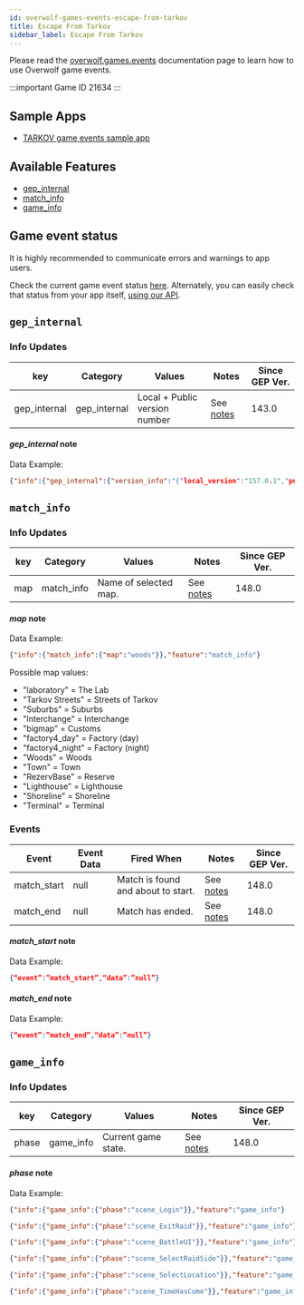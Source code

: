 ```yaml
---
id: overwolf-games-events-escape-from-tarkov
title: Escape From Tarkov
sidebar_label: Escape From Tarkov
---
```


Please read the [overwolf.games.events](overwolf-games-events) documentation page to learn how to use Overwolf game events.

:::important Game ID
21634
:::

## Sample Apps
* [TARKOV game events sample app](https://github.com/overwolf/events-sample-apps)

## Available Features

* [gep_internal](#gep_internal)
* [match_info](#match_info)
* [game_info](#game_info)

## Game event status

It is highly recommended to communicate errors and warnings to app users. 

Check the current game event status [here](../status/all). Alternately, you can easily check that status from your app itself, [using our API](../topics/howto-check-events-status-from-app).

## `gep_internal`

### Info Updates

key          | Category    | Values                    | Notes                 | Since GEP Ver. |
------------ | ------------| ------------------------- | --------------------- | ------------- | 
gep_internal | gep_internal| Local + Public version number|See [notes](#gep_internal-note)|   143.0       |

#### *gep_internal* note

Data Example:

```json
{"info":{"gep_internal":{"version_info":"{"local_version":"157.0.1","public_version":"157.0.1","is_updated":true}"}},"feature":"gep_internal"}
```

## `match_info`

### Info Updates

key          | Category    | Values                    | Notes                 | Since GEP Ver. |
------------ | ------------| ------------------------- | --------------------- | ------------- | 
map          | match_info  | Name of selected map.     | See [notes](#map-note)|   148.0       |

#### *map* note

Data Example:

```json
{"info":{"match_info":{"map":"woods"}},"feature":"match_info"}
```

Possible map values:
* "laboratory" = The Lab
* "Tarkov Streets" = Streets of Tarkov
* "Suburbs" = Suburbs
* "Interchange" = Interchange
* "bigmap" = Customs
* "factory4_day" = Factory (day)
* "factory4_night" = Factory (night)
* "Woods" = Woods
* "Town" = Town
* "RezervBase" = Reserve
* "Lighthouse" = Lighthouse
* "Shoreline" = Shoreline
* "Terminal" = Terminal

### Events

Event       | Event Data   | Fired When    | Notes              | Since GEP Ver. |
------------| -------------| --------------| ------------------ | --------------|
match_start | null         | Match is found and about to start. | See [notes](#match_start-note) | 148.0  |
match_end   | null         | Match has ended.                   | See [notes](#match_end-note)   | 148.0  |

#### *match_start* note

Data Example:

```json
{“event”:”match_start”,“data”:”null”}
```

#### *match_end* note

Data Example:

```json
{“event”:”match_end”,“data”:”null”}
```

## `game_info`

### Info Updates

key          | Category    | Values                    | Notes                 | Since GEP Ver. |
------------ | ------------| ------------------------- | --------------------- | ------------- | 
phase        | game_info   | Current game state.       | See [notes](#phase-note)|   148.0       |

#### *phase* note

Data Example:

```json
{"info":{"game_info":{"phase":"scene_Login"}},"feature":"game_info"}
```
```json
{"info":{"game_info":{"phase":"scene_ExitRaid"}},"feature":"game_info"}
```
```json
{"info":{"game_info":{"phase":"scene_BattleUI"}},"feature":"game_info"}
```
```json
{"info":{"game_info":{"phase":"scene_SelectRaidSide"}},"feature":"game_info"}
```
```json
{"info":{"game_info":{"phase":"scene_SelectLocation"}},"feature":"game_info"}
```
```json
{"info":{"game_info":{"phase":"scene_TimeHasCome"}},"feature":"game_info"}
```
